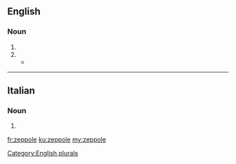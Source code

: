 ==English==

===Noun===
{{en-noun|~}}

# {{plural of|zeppola|lang=en}}[[Category:English plurals]]
# {{alternative form of|zeppola|lang=en}}
#* {{quote-news|year=2007|date=August 6|author=David Gonzalez|title=A Neighborhood Balks at a Chain Restaurant|work=New York Times|url=http://www.nytimes.com/2007/08/06/nyregion/06pizza.html
|passage=Of all the spots the franchise could have chosen, why, he asks, did it have to be on the other side of the wall where two centurion busts stand guard above customers waiting for '''zeppoles''' or Sicilian slices? }}

----

==Italian==

===Noun===
{{head|it|noun plural form|g=f}}

# {{plural of|zeppola|lang=it}}

[[fr:zeppole]]
[[ku:zeppole]]
[[my:zeppole]]